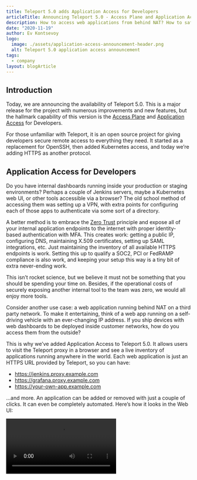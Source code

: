 ```yaml
---
title: Teleport 5.0 adds Application Access for Developers
articleTitle: Announcing Teleport 5.0 - Access Plane and Application Access
description: How to access web applications from behind NAT? How to safely expose internal dashboards to the outside world? Teleport 5.0 is the answer!
date: "2020-11-19"
author: Ev Kontsevoy
logo:
  image: ./assets/application-access-announcement-header.png
  alt: Teleport 5.0 application access announcement
tags:
  - company
layout: blogArticle
---
```


## Introduction

Today, we are announcing the availability of Teleport 5.0. This is a major release for the project with numerous improvements and new
features, but the hallmark capability of this version is the [Access Plane](https://goteleport.com/) and [Application Access](https://goteleport.com/application-access/) for
Developers.

For those unfamiliar with Teleport, it is an open source project for giving developers secure remote access to everything they need. It
started as a replacement for OpenSSH, then added Kubernetes access, and today we’re adding HTTPS as another protocol.

## Application Access for Developers

Do you have internal dashboards running inside your production or staging environments? Perhaps a couple of Jenkins servers, maybe a
Kubernetes web UI, or other tools accessible via a browser? The old school method of accessing them was setting up a VPN, with extra points
for configuring each of those apps to authenticate via some sort of a directory.

A better method is to embrace the [Zero
Trust](https://goteleport.com/blog/vpns-and-zero-trust-thoughts-on-the-evolving-nature-of-remote-access/) principle and expose all of your
internal application endpoints to the internet with proper identity-based authentication with MFA. This creates work: getting a public IP,
configuring DNS, maintaining X.509 certificates, setting up SAML integrations, etc. Just maintaining the inventory of all available HTTPS
endpoints is work. Setting this up to qualify a SOC2, PCI or FedRAMP compliance is also work, and keeping your setup this way is a tiny bit
of extra never-ending work.

This isn’t rocket science, but we believe it must not be something that you should be spending your time on. Besides, if the operational
costs of securely exposing another internal tool to the team was zero, we would all enjoy more tools.

Consider another use case: a web application running behind NAT on a third party network. To make it entertaining, think of a web app
running on a self-driving vehicle with an ever-changing IP address. If you ship devices with web dashboards to be deployed inside customer
networks, how do you access them from the outside?

This is why we’ve added Application Access to Teleport 5.0. It allows users to visit the Teleport proxy in a browser and see a live
inventory of applications running anywhere in the world. Each web application is just an HTTPS URL provided by Teleport, so you can have:

- https://jenkins.proxy.example.com
- https://grafana.proxy.example.com
- https://your-own-app.example.com

...and more. An application can be added or removed with just a couple of clicks. It can even be completely automated. Here’s how it looks in the Web UI:

<Video src="./assets/k8s-taa.mp4" type="video/mp4" />

## How does Application Access Work?

Teleport, for those who have never used it, is a single dependency-free binary which can run as a Linux daemon or can be deployed as a
Kubernetes pod. Not surprisingly, this binary is called `teleport`.

`teleport` behaves differently based on the command-line arguments or via a configuration file. It can run in several modes, also called
roles. Combining them together allows you to tailor Teleport deployment to your needs:

- _Proxy service_, if started as `teleport start --roles=proxy`
- _An application access service,_ if started as `teleport start --roles=app` (shown as “sidecar” on the diagram)

Here’s an example of how these services can work together to give developers seamless access to internal web apps with a single login:

<BlogImage
  width="60%"
  src="./assets/application-access-announcement-2.png"
  width="100%"
  alt="how a proxy service and application access service work together"
/>

Let’s consider how connectivity is established first, and then we’ll cover authentication.

### Connectivity

The diagram above is self-explanatory:

- A Teleport Proxy service must be running somewhere and exposed to the public internet. The proxy is the single access point that can be
  used to access applications anywhere. The proxy is not a single point of failure as you can have several copies behind a network
  load-balancer or via a DNS split.
- Each private network needs to run a copy of `teleport` running with `--roles=app`. This process is a sidecar, which creates an encrypted
  outbound tunnel to the Teleport proxy. The tunnel is permanent, and if the proxy becomes unavailable, or if the Internet connectivity is not
  reliable, the sidecar will be trying to reconnect when possible.
- Each app gets a DNS name issued by the proxy, so if the proxy is running on `proxy.example.com`, you may have Jenkins available as
  `jenkins.proxy.example.com`. This DNS name also points at the proxy.
- When a user tries to access `jenkins.proxy.example.com`, their request will be proxied through the suitable tunnel to the sidecar
  responsible for this app, and from there a connection to the actual Jenkins instance will be made.

This architecture is fairly flexible, as it allows users to have sidecars running inside their networks, proxying access to all applications
on that network. They can also be bundled with applications (inside the same Kubernetes pod, for example), so the apps can be configured to
only listen on `localhost`. This guarantees that the only way to access an application is via the Teleport proxy.

### Authentication

Obviously, the proxy is protected. Teleport supports multiple authentication methods:

- _The local database of users with MFA_. This is suitable for quick experimentation and as a “Plan B” when other methods are not available.
- _Popular public identity providers_ such as Github and Google, so you can configure the proxy to trust a certain Github team or a Google Apps group.
- _Corporate SSO_ logins via SAML. Examples include Active Directory, Okta, Auth0, OneLogin, and so on.

The identity of users is passed to applications via HTTP headers. If an application is capable of understanding this information, it will
not present its own login screen. But even if an application is not built to understand such headers, users will have to login again using
in-app authentication. It’s worth noting that Teleport proxy, when integrated with SSO, usually bothers users with a login just once per
day, and most legacy apps offer “remember me” functionality, so the double-login for most use cases is not an issue.

## Who is Application Access for?

Teleport Application access is naturally a great capability boost for existing Teleport users, who’re using it to get instant SSH to their
environments. As a developer, a single login once per day should give you auto-expiring credentials for everything you need to be
productive, be it a Jenkins instance, or Kubernetes clusters, or SSH nodes.

Teleport Application Access gives security professionals easy access controls to internal apps, so achieving FedRAMP compliance even for
legacy internal applications becomes quite easy.

But even as a hobbyist, I have been enjoying having access to my Synology home NAS or to my printer’s web UI on the go!

## Other Improvements

Teleport 5.0 comes with improved Kubernetes Access. In addition to connecting SSH nodes to a Teleport cluster, users can now configure
Teleport to provide access to multiple Kubernetes clusters running behind NAT. This brings all three types of access to an equal footing:

- SSH Access
- Application Access
- Kubernetes Access

The end result is an engineer getting access to all three with a single login.

<EmailSubscribeViolet />

## The Future of Teleport

Traditionally, open source projects of similar architecture were called “proxies,” or simply “servers”, as in SSH server. Such a description
never felt right for Teleport because its mission is to provide instant _access for engineers to any computing resource anywhere in the
world_. Calling it a server or a proxy did not feel right, as its purpose was to remove machine and network boundaries and create an
illusion of all computing resources being in the same “room” as an engineer.

Starting with version 5.0, Teleport will be known as an **Access Plane**. It fits perfectly with our vision of erasing access boundaries
between computing resources and environments.

The cloud has largely replaced the notion of a “computer” for most developers, as we create programs to run “in the cloud” now. The cloud is
a collection of geographically scattered production environments, each consisting of ever-growing in height tech stacks. It is, essentially,
a single-purpose, custom “computer” that we build from virtual parts supplied by the cloud providers. This computer currently lacks an
operating system or standardization of any kind and we’re still stitching together solutions from good ole days to run our stuff on it,
including remote access solutions. The list of “computer components” is long and each component currently comes with its own remote access
facility: SSH, RDP, K8s API, databases, internal dashboards, etc. Ending this fragmentation is what Teleport is about.

<Quote>
Teleport Access plane’s purpose is to be a single remote access to this “cloud computer”, for all environments and all protocols.
</Quote>

If you'll be [downloading Teleport](https://goteleport.com/pricing/) for the first time today, I figured you should be aware that you’re trying something new and
truly special, and you should be aware that support for other protocols is in the works, with some just around the corner.

Also, consider subscribing to our newsletter below. We make a good effort to make it interesting for engineers, which is easy because we are
in the middle of a massive shift in remote access technology.

